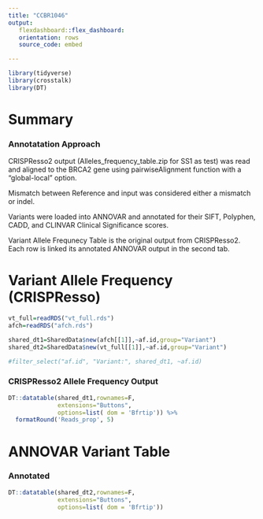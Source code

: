 ```yaml
---
title: "CCBR1046"
output:   
   flexdashboard::flex_dashboard:
   orientation: rows
   source_code: embed

---
```


```r
library(tidyverse)
library(crosstalk)
library(DT)
```


Summary 
=======================================================================
### Annotatation Approach
CRISPResso2 output (Alleles_frequency_table.zip for SS1 as test) was read and aligned to the BRCA2 gene using pairwiseAlignment function with a “global-local” option.

Mismatch between Reference and input was considered either a mismatch or indel.

Variants were loaded into ANNOVAR and annotated for their SIFT, Polyphen, CADD, and CLINVAR Clinical Significance scores.

Variant Allele Frequnecy Table is the original output from CRISPResso2.  
Each row is linked its annotated ANNOVAR output in the second tab.

Variant Allele Frequency (CRISPResso)
=======================================================================

```r
vt_full=readRDS("vt_full.rds")
afch=readRDS("afch.rds")

shared_dt1=SharedData$new(afch[[1]],~af.id,group="Variant")
shared_dt2=SharedData$new(vt_full[[1]],~af.id,group="Variant")

#filter_select("af.id", "Variant:", shared_dt1, ~af.id)
```
### CRISPResso2 Allele Frequency Output

```r
DT::datatable(shared_dt1,rownames=F,
              extensions="Buttons",
              options=list( dom = 'Bfrtip')) %>%
  formatRound('Reads_prop', 5) 
```

ANNOVAR Variant Table
=======================================================================

### Annotated

```r
DT::datatable(shared_dt2,rownames=F,
              extensions="Buttons",
              options=list( dom = 'Bfrtip'))
```


